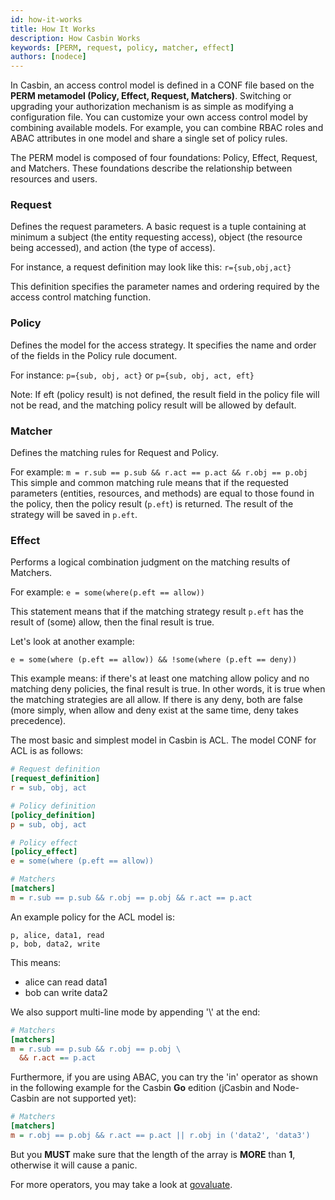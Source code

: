 ```yaml
---
id: how-it-works
title: How It Works
description: How Casbin Works
keywords: [PERM, request, policy, matcher, effect]
authors: [nodece]
---
```


In Casbin, an access control model is defined in a CONF file based on the **PERM metamodel (Policy, Effect, Request, Matchers)**. Switching or upgrading your authorization mechanism is as simple as modifying a configuration file. You can customize your own access control model by combining available models. For example, you can combine RBAC roles and ABAC attributes in one model and share a single set of policy rules.

The PERM model is composed of four foundations: Policy, Effect, Request, and Matchers. These foundations describe the relationship between resources and users.

### Request

Defines the request parameters. A basic request is a tuple containing at minimum a subject (the entity requesting access), object (the resource being accessed), and action (the type of access).

For instance, a request definition may look like this:
`r={sub,obj,act}`

This definition specifies the parameter names and ordering required by the access control matching function.

### Policy

Defines the model for the access strategy. It specifies the name and order of the fields in the Policy rule document.

For instance:
`p={sub, obj, act}` or `p={sub, obj, act, eft}`

Note: If eft (policy result) is not defined, the result field in the policy file will not be read, and the matching policy result will be allowed by default.

### Matcher

Defines the matching rules for Request and Policy.

For example: `m = r.sub == p.sub && r.act == p.act && r.obj == p.obj`
This simple and common matching rule means that if the requested parameters (entities, resources, and methods) are equal to those found in the policy, then the policy result (`p.eft`) is returned. The result of the strategy will be saved in `p.eft`.

### Effect

Performs a logical combination judgment on the matching results of Matchers.

For example: `e = some(where(p.eft == allow))`

This statement means that if the matching strategy result `p.eft` has the result of (some) allow, then the final result is true.

Let's look at another example:

`e = some(where (p.eft == allow)) && !some(where (p.eft == deny))`

This example means: if there's at least one matching allow policy and no matching deny policies, the final result is true. In other words, it is true when the matching strategies are all allow. If there is any deny, both are false (more simply, when allow and deny exist at the same time, deny takes precedence).

The most basic and simplest model in Casbin is ACL. The model CONF for ACL is as follows:

```ini
# Request definition
[request_definition]
r = sub, obj, act

# Policy definition
[policy_definition]
p = sub, obj, act

# Policy effect
[policy_effect]
e = some(where (p.eft == allow))

# Matchers
[matchers]
m = r.sub == p.sub && r.obj == p.obj && r.act == p.act

```

An example policy for the ACL model is:

```csv
p, alice, data1, read
p, bob, data2, write
```

This means:

- alice can read data1
- bob can write data2

We also support multi-line mode by appending '\\' at the end:

```ini
# Matchers
[matchers]
m = r.sub == p.sub && r.obj == p.obj \
  && r.act == p.act
```

Furthermore, if you are using ABAC, you can try the 'in' operator as shown in the following example for the Casbin **Go** edition (jCasbin and Node-Casbin are not supported yet):

```ini
# Matchers
[matchers]
m = r.obj == p.obj && r.act == p.act || r.obj in ('data2', 'data3')
```

But you **MUST** make sure that the length of the array is **MORE** than **1**, otherwise it will cause a panic.

For more operators, you may take a look at [govaluate](https://github.com/Knetic/govaluate).
